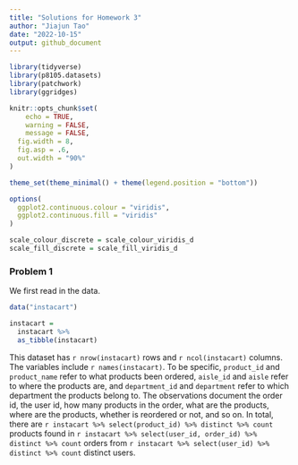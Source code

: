 ```yaml
---
title: "Solutions for Homework 3"
author: "Jiajun Tao"
date: "2022-10-15"
output: github_document
---
```


```r
library(tidyverse)
library(p8105.datasets)
library(patchwork)
library(ggridges)

knitr::opts_chunk$set(
	echo = TRUE,
	warning = FALSE,
	message = FALSE,
  fig.width = 8,
  fig.asp = .6,
  out.width = "90%"
)

theme_set(theme_minimal() + theme(legend.position = "bottom"))

options(
  ggplot2.continuous.colour = "viridis",
  ggplot2.continuous.fill = "viridis"
)

scale_colour_discrete = scale_colour_viridis_d
scale_fill_discrete = scale_fill_viridis_d
```


### Problem 1

We first read in the data.

```r
data("instacart")

instacart = 
  instacart %>% 
  as_tibble(instacart)
```

This dataset has `r nrow(instacart)` rows and `r ncol(instacart)` columns. The variables include `r names(instacart)`. To be specific, `product_id` and `product_name` refer to what products been ordered, `aisle_id` and `aisle` refer to where the products are, and `department_id` and `department` refer to which department the products belong to. The observations document the order id, the user id, how many products in the order, what are the products, where are the products, whether is reordered or not, and so on. In total, there are `r instacart %>% select(product_id) %>% distinct %>% count` products found in `r instacart %>% select(user_id, order_id) %>% distinct %>% count` orders from `r instacart %>% select(user_id) %>% distinct %>% count` distinct users.